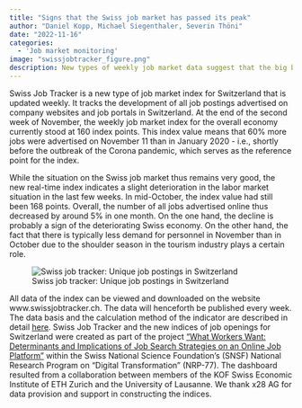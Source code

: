 ```yaml
---
title: "Signs that the Swiss job market has passed its peak"
author: "Daniel Kopp, Michael Siegenthaler, Severin Thöni"
date: "2022-11-16"
categories:
  - 'Job market monitoring'
image: "swissjobtracker_figure.png"
description: New types of weekly job market data suggest that the big boom that has characterized the job market so far in 2022 may be fading. The new job indices, which will be updated every Friday from now on, show that the number of all jobs advertised online in Switzerland in mid-November was around 5% lower than in mid-October.
---
```


Swiss Job Tracker is a new type of job market index for Switzerland that is updated weekly. It tracks the development of all job postings advertised on company websites and job portals in Switzerland. At the end of the second week of November, the weekly job market index for the overall economy currently stood at 160 index points. This index value means that 60% more jobs were advertised on November 11 than in January 2020 - i.e., shortly before the outbreak of the Corona pandemic, which serves as the reference point for the index.

While the situation on the Swiss job market thus remains very good, the new real-time index indicates a slight deterioration in the labor market situation in the last few weeks. In mid-October, the index value had still been 168 points. Overall, the number of all jobs advertised online thus decreased by around 5% in one month. On the one hand, the decline is probably a sign of the deteriorating Swiss economy. On the other hand, the fact that there is typically less demand for personnel in November than in October due to the shoulder season in the tourism industry plays a certain role.

![Swiss job tracker: Unique job postings in Switzerland](swissjobtracker_figure.png)

All data of the index can be viewed and downloaded on the website www.swissjobtracker.ch. The data will henceforth be published every week. The data basis and the calculation method of the indicator are described in detail [here](https://swissjobtracker.ch/#/about "Methodology swissjobtracker.ch").
                                                                                                                                                                                                                                                                                                                           Swiss Job Tracker and the new indices of job openings for Switzerland were created as part of the project ["What Workers Want: Determinants and Implications of Job Search Strategies on an Online Job Platform"](https://www.nfp77.ch/en/portfolio/strategies-for-job-hunting-on-online-job-platforms/ "NRP77 Project Page") within the Swiss National Science Foundation's (SNSF) National Research Program on "Digital Transformation" (NRP-77). The dashboard resulted from a collaboration between members of the KOF Swiss Economic Institute of ETH Zurich and the University of Lausanne. We thank x28 AG for data provision and support in constructing the indices.
